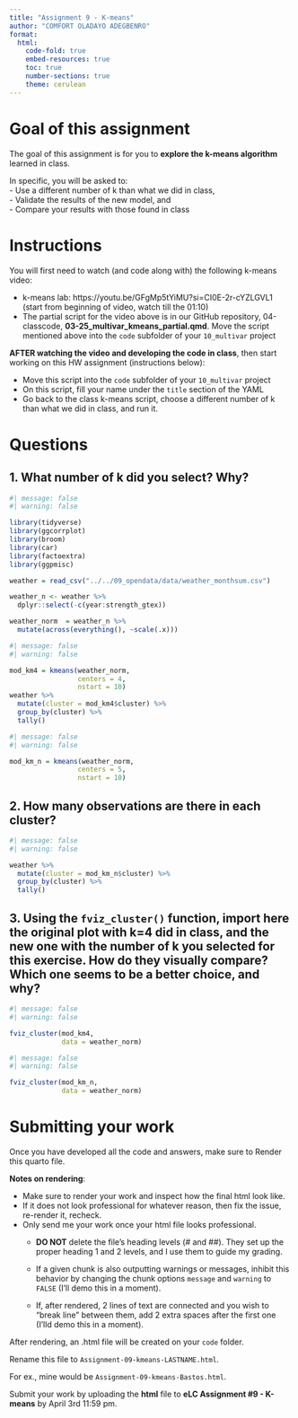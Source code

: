 ```yaml
---
title: "Assignment 9 - K-means"
author: "COMFORT OLADAYO ADEGBENRO"  
format:
  html:
    code-fold: true 
    embed-resources: true
    toc: true
    number-sections: true
    theme: cerulean
---
```


# Goal of this assignment  
The goal of this assignment is for you to **explore the k-means algorithm** learned in class.  

In specific, you will be asked to:  
  - Use a different number of k than what we did in class,  
  - Validate the results of the new model, and  
  - Compare your results with those found in class  

# Instructions  
You will first need to watch (and code along with) the following k-means video:

  - k-means lab: https://youtu.be/GFgMp5tYiMU?si=CI0E-2r-cYZLGVL1 (start from beginning of video, watch till the 01:10)  
  - The partial script for the video above is in our GitHub repository, 04-classcode, **03-25_multivar_kmeans_partial.qmd**. Move the script mentioned above into the `code` subfolder of your `10_multivar` project
  
**AFTER watching the video and developing the code in class**, then start working on this HW assignment (instructions below):

  - Move this script into the `code` subfolder of your `10_multivar` project  
  - On this script, fill your name under the `title` section of the YAML  
  - Go back to the class k-means script, choose a different number of k than what we did in class, and run it.    

# Questions  
## 1. What number of k did you select? Why?  

```r
#| message: false
#| warning: false

library(tidyverse)
library(ggcorrplot)
library(broom)
library(car)
library(factoextra)
library(ggpmisc)

weather = read_csv("../../09_opendata/data/weather_monthsum.csv")

weather_n <- weather %>%
  dplyr::select(-c(year:strength_gtex))

weather_norm  = weather_n %>%
  mutate(across(everything(), ~scale(.x)))
```


```r
#| message: false
#| warning: false

mod_km4 = kmeans(weather_norm,
                 centers = 4,
                 nstart = 10)
weather %>%
  mutate(cluster = mod_km4$cluster) %>%
  group_by(cluster) %>%
  tally()
```


```r
#| message: false
#| warning: false

mod_km_n = kmeans(weather_norm,
                 centers = 5,
                 nstart = 10)
```


## 2. How many observations are there in each cluster?  

```r
#| message: false
#| warning: false

weather %>%
  mutate(cluster = mod_km_n$cluster) %>%
  group_by(cluster) %>%
  tally()
```


## 3. Using the `fviz_cluster()` function, import here the original plot with k=4 did in class, and the new one with the number of k you selected for this exercise. How do they visually compare? Which one seems to be a better choice, and why?  

```r
#| message: false
#| warning: false

fviz_cluster(mod_km4,
             data = weather_norm)

```


```r
#| message: false
#| warning: false

fviz_cluster(mod_km_n,
             data = weather_norm)
```

# Submitting your work  
Once you have developed all the code and answers, make sure to Render this quarto file.  

**Notes on rendering**:  

- Make sure to render your work and inspect how the final html look like.  
- If it does not look professional for whatever reason, then fix the issue, re-render it, recheck.  
- Only send me your work once your html file looks professional.  
  - **DO NOT** delete the file's heading levels (# and ##). They set up the proper heading 1 and 2 levels, and I use them to guide my grading.  
  - If a given chunk is also outputting warnings or messages, inhibit this behavior by changing the chunk options `message` and `warning` to `FALSE` (I'll demo this in a moment).  
  
  - If, after rendered, 2 lines of text are connected and you wish to "break line" between them, add 2 extra spaces after the first one (I'lld demo this in a moment).  

After rendering, an .html file will be created on your `code` folder.  

Rename this file to `Assignment-09-kmeans-LASTNAME.html`.    

For ex., mine would be `Assignment-09-kmeans-Bastos.html`.

Submit your work by uploading the **html** file to **eLC Assignment #9 - K-means** by April 3rd 11:59 pm.  
  





